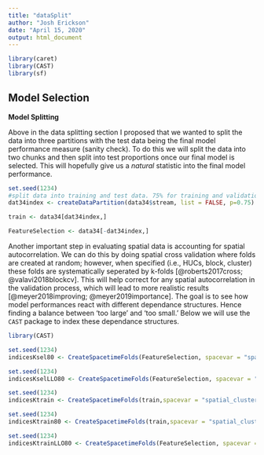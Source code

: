 ```yaml
---
title: "dataSplit"
author: "Josh Erickson"
date: "April 15, 2020"
output: html_document
---
```


```r

library(caret)
library(CAST)
library(sf)
```

## Model Selection  

**Model Splitting**  

 Above in the data splitting section I  proposed that we wanted to split the data into three partitions with the test data being the final model performance measure (sanity check). To do this we will split the data into two chunks and then split into test proportions once our final model is selected. This will hopefully give us a *natural* statistic into the final model performance. 

```r



set.seed(1234)
#split data into training and test data. 75% for training and validation. 25% for feature selection. 
dat34index <- createDataPartition(data34$stream, list = FALSE, p=0.75)

train <- data34[dat34index,]

FeatureSelection <- data34[-dat34index,]


```

Another important step in evaluating spatial data is accounting for spatial autocorrelation. We can do this by doing spatial cross validation where folds are created at random; however, when specified (i.e., HUCs, block, cluster) these folds are systematically seperated by k-folds [@roberts2017cross; @valavi2018blockcv]. This will help correct for any spatial autocorrelation in the validation process, which will lead to more realistic results [@meyer2018improving; @meyer2019importance]. The goal is to see how model performances react with different dependance structures. Hence finding a balance between 'too large' and 'too small.' Below we will use the `CAST` package to index these dependance structures. 

```r
library(CAST)

set.seed(1234)
indicesKsel80 <- CreateSpacetimeFolds(FeatureSelection, spacevar = "spatial_cluster80", k = 10)

set.seed(1234)
indicesKselLLO80 <- CreateSpacetimeFolds(FeatureSelection, spacevar = "spatial_cluster80", k = 120)

set.seed(1234)
indicesKtrain <- CreateSpacetimeFolds(train,spacevar = "spatial_cluster80", k = 10) 

set.seed(1234)
indicesKtrain80 <- CreateSpacetimeFolds(train,spacevar = "spatial_cluster80", k = 120) 

set.seed(1234)
indicesKtrainLLO80 <- CreateSpacetimeFolds(FeatureSelection, spacevar = "spatial_cluster80", k = 120)
```

